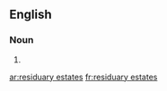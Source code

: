 ==English==

===Noun===
{{head|en}}

# {{plural of|residuary estate}}

[[ar:residuary estates]]
[[fr:residuary estates]]